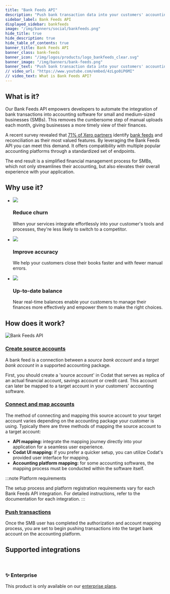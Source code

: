 ```yaml
---
title: "Bank Feeds API"
description: "Push bank transaction data into your customers' accounting platforms with an automated feed"
sidebar_label: Bank Feeds API
displayed_sidebar: bankfeeds
image: "/img/banners/social/bankfeeds.png"
hide_title: true
hide_description: true
hide_table_of_contents: true
banner_title: Bank Feeds API
banner_class: bank-feeds
banner_icon: "/img/logos/products/logo_bankfeeds_clear.svg"
banner_image: "/img/banners/bank-feeds.png"
banner_text: "Push bank transaction data into your customers' accounting platforms with an automated feed"
// video_url: "https://www.youtube.com/embed/4zLgo0iP6MI"
// video_text: What is Bank Feeds API?
---
```



## What is it?

Our Bank Feeds API empowers developers to automate the integration of bank transactions into accounting software for small and medium-sized businesses (SMBs). This removes the cumbersome step of manual uploads each month, giving businesses a more timely view of their finances. 

A recent survey revealed that [71% of Xero partners](https://www.xero.com/blog/2019/01/new-bank-feeds-process/) identify [bank feeds](../terms/bank-feed) and reconciliation as their most valued features. By leveraging the Bank Feeds API you can meet this demand. It offers compatibility with multiple popular accounting platforms through a standardized set of endpoints. 

The end result is a simplified financial management process for SMBs, which not only streamlines their accounting, but also elevates their overall experience with your application.

## Why use it?

<ul className="card-container col-3">
  <li className="card">
    <div class="header">
      <img
        src="/img/wp-icons/copy-feature-bullet.svg"
        class="mini-icon"
      />
      <h3>Reduce churn</h3>
    </div>
    <p>
      When your services integrate effortlessly into your customer's tools and processes, they're less likely to switch to a competitor.
    </p>
  </li>
  <li className="card">
    <div class="header">
      <img
        src="/img/wp-icons/copy-feature-bullet.svg"
        class="mini-icon"
      />
      <h3>Improve accuracy</h3>
    </div>
    <p>
      We help your customers close their books faster and with fewer manual errors.
    </p>
  </li>
    <li className="card">
    <div class="header">
      <img
        src="/img/wp-icons/copy-feature-bullet.svg"
        class="mini-icon"
      />
      <h3>Up-to-date balance</h3>
    </div>
    <p>
      Near real-time balances enable your customers to manage their finances more effectively and empower them to make the right choices.
    </p>
  </li> 
</ul>

## How does it work?

![Bank Feeds API](/img/old/fd21af0-codat_whitepaper_accounting-automation_diagram_B.png)

### [Create source accounts](/bank-feeds/create-account)
A bank feed is a connection between a _source bank account_ and a _target bank account_ in a supported accounting package. 

First, you should create a 'source account' in Codat that serves as replica of an actual financial account, savings account or credit card. This account can later be mapped to a target account in your customers' accounting software.

### [Connect and map accounts](/bank-feeds/mapping)
The method of connecting and mapping this source account to your target account varies depending on the accounting package your customer is using. Typically there are three methods of mapping the source account to a target account:

- **API mapping:** integrate the mapping journey directly into your application for a seamless user experience.
- **Codat UI mapping:** if you prefer a quicker setup, you can utilize Codat's provided user interface for mapping.
- **Accounting platform mapping:** for some accounting softwares, the mapping process must be conducted within the software itself.

:::note Platform requirements

The setup process and platform registration requirements vary for each Bank Feeds API integration. For detailed instructions, refer to the documentation for each integration.
:::

### [Push transactions](/bank-feeds/pushing-transactions)
Once the SMB user has completed the authorization and account mapping process, you are set to begin pushing transactions into the target bank account on the accounting platform. 

## Supported integrations
<br/>

<IntegrationsList integrations={bankfeedsIntegrations}/>

<div className="card">
  <h3>✨ Enterprise</h3>

  <p>This product is only available on our <a href="/configure/create-account">enterprise plans</a>.</p>

</div>

